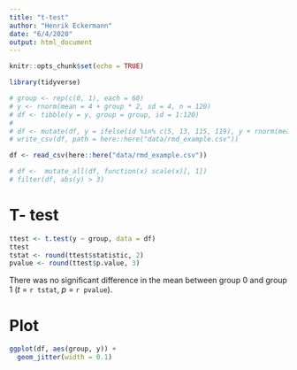 ```yaml
---
title: "t-test"
author: "Henrik Eckermann"
date: "6/4/2020"
output: html_document
---
```


```r
knitr::opts_chunk$set(echo = TRUE)
```



```r
library(tidyverse)

# group <- rep(c(0, 1), each = 60)
# y <- rnorm(mean = 4 + group * 2, sd = 4, n = 120)
# df <- tibble(y = y, group = group, id = 1:120)
# 
# df <- mutate(df, y = ifelse(id %in% c(5, 13, 115, 119), y + rnorm(mean = 20, sd = 5, n = 1), y))
# write_csv(df, path = here::here("data/rmd_example.csv"))

df <- read_csv(here::here("data/rmd_example.csv"))

# df <-  mutate_all(df, function(x) scale(x)[, 1])
# filter(df, abs(y) > 3)
```



# T- test 

```r
ttest <- t.test(y ~ group, data = df)
ttest
tstat <- round(ttest$statistic, 2)
pvalue <- round(ttest$p.value, 3)
```


There was no significant difference in the mean between group 0 and group 1 (_t_ = `r tstat`, _p_ = `r pvalue`).



# Plot 

```r
ggplot(df, aes(group, y)) +
  geom_jitter(width = 0.1)
```


